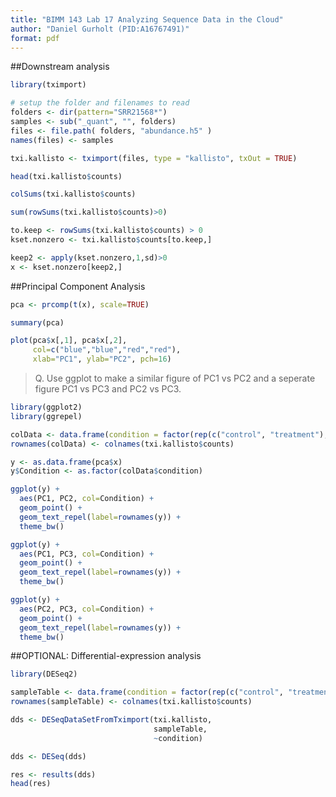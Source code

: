 ```yaml
---
title: "BIMM 143 Lab 17 Analyzing Sequence Data in the Cloud"
author: "Daniel Gurholt (PID:A16767491)"
format: pdf
---
```


##Downstream analysis


```r
library(tximport)

# setup the folder and filenames to read
folders <- dir(pattern="SRR21568*")
samples <- sub("_quant", "", folders)
files <- file.path( folders, "abundance.h5" )
names(files) <- samples

txi.kallisto <- tximport(files, type = "kallisto", txOut = TRUE)
```

```r
head(txi.kallisto$counts)
```

```r
colSums(txi.kallisto$counts)
```

```r
sum(rowSums(txi.kallisto$counts)>0)
```

```r
to.keep <- rowSums(txi.kallisto$counts) > 0
kset.nonzero <- txi.kallisto$counts[to.keep,]
```

```r
keep2 <- apply(kset.nonzero,1,sd)>0
x <- kset.nonzero[keep2,]
```

##Principal Component Analysis

```r
pca <- prcomp(t(x), scale=TRUE)

summary(pca)
```

```r
plot(pca$x[,1], pca$x[,2],
     col=c("blue","blue","red","red"),
     xlab="PC1", ylab="PC2", pch=16)
```

>Q. Use ggplot to make a similar figure of PC1 vs PC2 and a seperate figure PC1 vs PC3 and PC2 vs PC3.

```r
library(ggplot2)
library(ggrepel)

colData <- data.frame(condition = factor(rep(c("control", "treatment"), each = 2)))
rownames(colData) <- colnames(txi.kallisto$counts)

y <- as.data.frame(pca$x)
y$Condition <- as.factor(colData$condition)

ggplot(y) +
  aes(PC1, PC2, col=Condition) +
  geom_point() +
  geom_text_repel(label=rownames(y)) +
  theme_bw()
```

```r
ggplot(y) +
  aes(PC1, PC3, col=Condition) +
  geom_point() +
  geom_text_repel(label=rownames(y)) +
  theme_bw()
```

```r
ggplot(y) +
  aes(PC2, PC3, col=Condition) +
  geom_point() +
  geom_text_repel(label=rownames(y)) +
  theme_bw()
```

##OPTIONAL: Differential-expression analysis

```r
library(DESeq2)

sampleTable <- data.frame(condition = factor(rep(c("control", "treatment"), each = 2)))
rownames(sampleTable) <- colnames(txi.kallisto$counts)

dds <- DESeqDataSetFromTximport(txi.kallisto,
                                sampleTable, 
                                ~condition)
```

```r
dds <- DESeq(dds)

res <- results(dds)
head(res)
```




